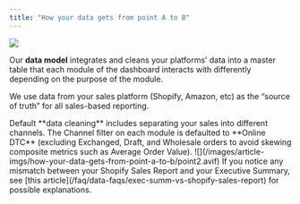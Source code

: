 ```yaml
---
title: "How your data gets from point A to B"
---
```


![](/images/article-imgs/how-your-data-gets-from-point-a-to-b/point1.webp)

Our **data model** integrates and cleans your platforms’ data into a master table that each module of the 
dashboard interacts with differently depending on the purpose of the module.

We use data from your sales platform (Shopify, Amazon, etc) as the “source of truth” for all sales-based reporting.

<CardGroup cols={2}>
  <Card>
    Default **data cleaning** includes separating your sales into different channels. The Channel 
    filter on each module is defaulted to **Online DTC** (excluding Exchanged, Draft, and Wholesale 
    orders to avoid skewing composite metrics such as Average Order Value).
  </Card>
  <Card>
    ![](/images/article-imgs/how-your-data-gets-from-point-a-to-b/point2.avif)
  </Card>
</CardGroup>

<Note>
    If you notice any mismatch between your Shopify Sales Report and your Executive Summary, 
    see [this article](/faq/data-faqs/exec-summ-vs-shopify-sales-report) for possible explanations.
</Note>